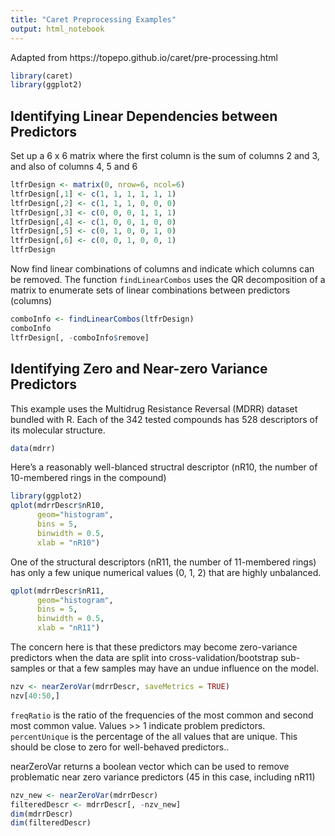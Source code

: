 ```yaml
---
title: "Caret Preprocessing Examples"
output: html_notebook
---
```


Adapted from https://topepo.github.io/caret/pre-processing.html

```r
library(caret)
library(ggplot2)
```


## Identifying Linear Dependencies between Predictors
Set up a 6 x 6 matrix where the first column is the sum of columns 2 and 3, and also of columns 4, 5 and 6
```r
ltfrDesign <- matrix(0, nrow=6, ncol=6)
ltfrDesign[,1] <- c(1, 1, 1, 1, 1, 1)
ltfrDesign[,2] <- c(1, 1, 1, 0, 0, 0)
ltfrDesign[,3] <- c(0, 0, 0, 1, 1, 1)
ltfrDesign[,4] <- c(1, 0, 0, 1, 0, 0)
ltfrDesign[,5] <- c(0, 1, 0, 0, 1, 0)
ltfrDesign[,6] <- c(0, 0, 1, 0, 0, 1)
ltfrDesign
```

Now find linear combinations of columns and indicate which columns can be removed. The function ```findLinearCombos``` uses the QR decomposition of a matrix to enumerate sets of linear combinations between predictors (columns)

```r
comboInfo <- findLinearCombos(ltfrDesign)
comboInfo
ltfrDesign[, -comboInfo$remove]
```

## Identifying Zero and Near-zero Variance Predictors

This example uses the Multidrug Resistance Reversal (MDRR) dataset bundled with R. Each of the 342 tested compounds has 528 descriptors of its molecular structure.

```r
data(mdrr)
```

Here's a reasonably well-blanced structral descriptor (nR10, the number of 10-membered rings in the compound)
```r
library(ggplot2)
qplot(mdrrDescr$nR10,
      geom="histogram",
      bins = 5,
      binwidth = 0.5,
      xlab = "nR10")
```

One of the structural descriptors (nR11, the number of 11-membered rings) has only a few unique numerical values (0, 1, 2) that are highly unbalanced.

```r
qplot(mdrrDescr$nR11,
      geom="histogram",
      bins = 5,
      binwidth = 0.5,
      xlab = "nR11")
```
The concern here is that these predictors may become zero-variance predictors when the data are split into cross-validation/bootstrap sub-samples or that a few samples may have an undue influence on the model.

```r
nzv <- nearZeroVar(mdrrDescr, saveMetrics = TRUE)
nzv[40:50,]
```
```freqRatio``` is the ratio of the frequencies of the most common and second most common value. Values >> 1 indicate problem predictors. ```percentUnique``` is the percentage of the all values that are unique. This should be close to zero for well-behaved predictors..

nearZeroVar returns a boolean vector which can be used to remove problematic near zero variance predictors (45 in this case, including nR11)

```r
nzv_new <- nearZeroVar(mdrrDescr)
filteredDescr <- mdrrDescr[, -nzv_new]
dim(mdrrDescr)
dim(filteredDescr)
```

